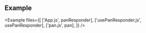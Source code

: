 
## Example

<Example
  files={[
    ['App.js', panResponder],
    ['usePanResponder.js', usePanResponder],
    ['pan.js', pan],
  ]}
/>

